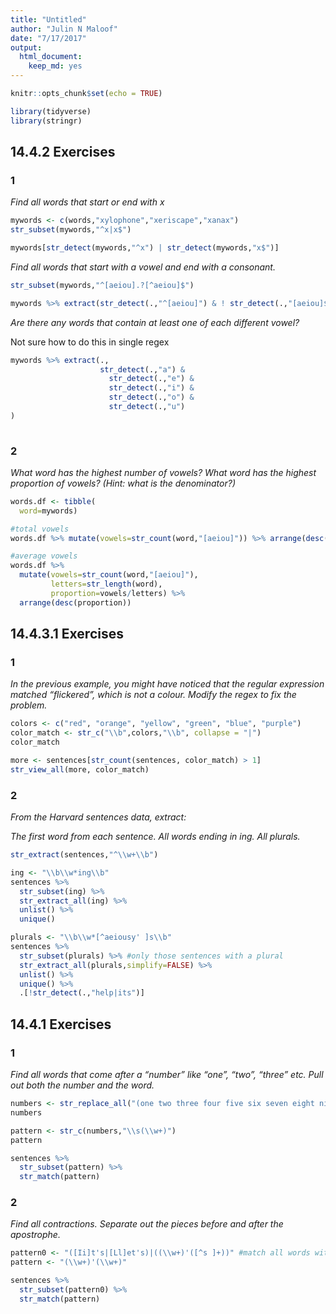 ```yaml
---
title: "Untitled"
author: "Julin N Maloof"
date: "7/17/2017"
output: 
  html_document: 
    keep_md: yes
---
```


```r
knitr::opts_chunk$set(echo = TRUE)
```

```r
library(tidyverse)
library(stringr)
```

## 14.4.2 Exercises

### 1
_Find all words that start or end with x_
```r
mywords <- c(words,"xylophone","xeriscape","xanax")
str_subset(mywords,"^x|x$")

mywords[str_detect(mywords,"^x") | str_detect(mywords,"x$")]
```

_Find all words that start with a vowel and end with a consonant._

```r
str_subset(mywords,"^[aeiou].?[^aeiou]$")

mywords %>% extract(str_detect(.,"^[aeiou]") & ! str_detect(.,"[aeiou]$"))
```

_Are there any words that contain at least one of each different vowel?_

Not sure how to do this in single regex

```r
mywords %>% extract(.,
                    str_detect(.,"a") & 
                      str_detect(.,"e") & 
                      str_detect(.,"i") & 
                      str_detect(.,"o") & 
                      str_detect(.,"u") 
)
    
```


### 2

_What word has the highest number of vowels? What word has the highest proportion of vowels? (Hint: what is the denominator?)_

```r
words.df <- tibble(
  word=mywords)

#total vowels
words.df %>% mutate(vowels=str_count(word,"[aeiou]")) %>% arrange(desc(vowels))

#average vowels
words.df %>% 
  mutate(vowels=str_count(word,"[aeiou]"),
         letters=str_length(word),
         proportion=vowels/letters) %>% 
  arrange(desc(proportion))
```

## 14.4.3.1 Exercises

### 1 
_In the previous example, you might have noticed that the regular expression matched “flickered”, which is not a colour. Modify the regex to fix the problem._
```r
colors <- c("red", "orange", "yellow", "green", "blue", "purple")
color_match <- str_c("\\b",colors,"\\b", collapse = "|")
color_match
```

```r
more <- sentences[str_count(sentences, color_match) > 1]
str_view_all(more, color_match)
```

### 2
_From the Harvard sentences data, extract:_

_The first word from each sentence._
_All words ending in ing._
_All plurals._

```r
str_extract(sentences,"^\\w+\\b")
```

```r
ing <- "\\b\\w*ing\\b"
sentences %>%
  str_subset(ing) %>%
  str_extract_all(ing) %>% 
  unlist() %>%
  unique()
```

```r
plurals <- "\\b\\w*[^aeiousy' ]s\\b"
sentences %>% 
  str_subset(plurals) %>% #only those sentences with a plural
  str_extract_all(plurals,simplify=FALSE) %>%
  unlist() %>%
  unique() %>%
  .[!str_detect(.,"help|its")]
```

## 14.4.1 Exercises

### 1 
_Find all words that come after a “number” like “one”, “two”, “three” etc. Pull out both the number and the word._

```r
numbers <- str_replace_all("(one two three four five six seven eight nine ten eleven twelve thirteen fourteen fifteen sixteen seventeen eighteen nineteen twenty)"," ","|")
numbers

pattern <- str_c(numbers,"\\s(\\w+)")
pattern

sentences %>% 
  str_subset(pattern) %>%
  str_match(pattern)
```

### 2
_Find all contractions. Separate out the pieces before and after the apostrophe._
```r
pattern0 <- "([Ii]t's|[Ll]et's)|((\\w+)'([^s ]+))" #match all words with a "'" except for possesives
pattern <- "(\\w+)'(\\w+)"

sentences %>% 
  str_subset(pattern0) %>%
  str_match(pattern)
```

